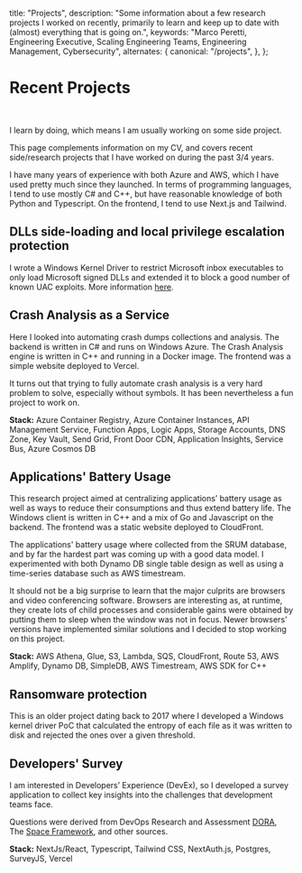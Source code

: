   title: "Projects",
  description:
    "Some information about a few research projects I worked on recently, primarily to learn and keep up to date with (almost) everything that is going on.",
  keywords:
    "Marco Peretti, Engineering Executive, Scaling Engineering Teams, Engineering Management, Cybersecurity",
  alternates: {
    canonical: "/projects",
  },
};

# Recent Projects

<br />

I learn by doing, which means I am usually working on some side project.

This page complements information on my CV, and covers recent side/research projects that I have worked on during the past 3/4 years.

I have many years of experience with both Azure and AWS, which I have used pretty much since they launched. In terms of programming languages, I tend to use mostly C# and C++, but have reasonable knowledge of both Python and Typescript. On the frontend, I tend to use Next.js and Tailwind.

## DLLs side-loading and local privilege escalation protection

I wrote a Windows Kernel Driver to restrict Microsoft inbox executables to only load Microsoft signed DLLs and extended it to block a good number of known UAC exploits. More information [here](/uacguard).

## Crash Analysis as a Service

Here I looked into automating crash dumps collections and analysis. The backend is written in C# and runs on Windows Azure. The Crash Analysis engine is written in C++ and running in a Docker image. The frontend was a simple website deployed to Vercel.

It turns out that trying to fully automate crash analysis is a very hard problem to solve, especially without symbols. It has been nevertheless a fun project to work on.

**Stack:** Azure Container Registry, Azure Container Instances, API Management Service, Function Apps, Logic Apps, Storage Accounts, DNS Zone, Key Vault, Send Grid, Front Door CDN, Application Insights, Service Bus, Azure Cosmos DB

## Applications' Battery Usage

This research project aimed at centralizing applications’ battery usage as well as ways to reduce their consumptions and thus extend battery life. The Windows client is written in C++ and a mix of Go and Javascript on the backend. The frontend was a static website deployed to CloudFront.

The applications' battery usage where collected from the SRUM database, and by far the hardest part was coming up with a good data model. I experimented with both Dynamo DB single table design as well as using a time-series database such as AWS timestream.

It should not be a big surprise to learn that the major culprits are browsers and video conferencing software. Browsers are interesting as, at runtime, they create lots of child processes and considerable gains were obtained by putting them to sleep when the window was not in focus. Newer browsers' versions have implemented similar solutions and I decided to stop working on this project.

**Stack:** AWS Athena, Glue, S3, Lambda, SQS, CloudFront, Route 53, AWS Amplify, Dynamo DB, SimpleDB, AWS Timestream, AWS SDK for C++

## Ransomware protection

This is an older project dating back to 2017 where I developed a Windows kernel driver PoC that calculated the entropy of each file as it was written to disk and rejected the ones over a given threshold.

## Developers' Survey

I am interested in Developers’ Experience (DevEx), so I developed a survey application to collect key insights into the challenges that development teams face.

Questions were derived from DevOps Research and Assessment [DORA](https://dora.dev/), The [Space Framework](https://queue.acm.org/detail.cfm?id=3454124), and other sources.

**Stack:** NextJs/React, Typescript, Tailwind CSS, NextAuth.js, Postgres, SurveyJS, Vercel
